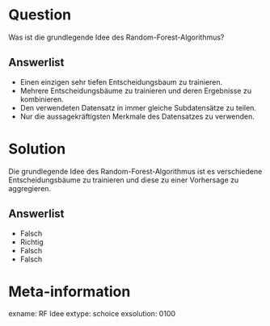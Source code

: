 Question
========

Was ist die grundlegende Idee des Random-Forest-Algorithmus?

Answerlist
----------
* Einen einzigen sehr tiefen Entscheidungsbaum zu trainieren.
* Mehrere Entscheidungsbäume zu trainieren und deren Ergebnisse zu kombinieren.
* Den verwendeten Datensatz in immer gleiche Subdatensätze zu teilen.
* Nur die aussagekräftigsten Merkmale des Datensatzes zu verwenden.


Solution
========

Die grundlegende Idee des Random-Forest-Algorithmus ist es verschiedene Entscheidungsbäume zu trainieren und diese zu einer Vorhersage zu aggregieren.

Answerlist
----------
* Falsch
* Richtig
* Falsch
* Falsch


Meta-information
================
exname: RF Idee
extype: schoice
exsolution: 0100